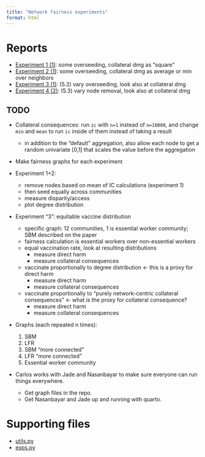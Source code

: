 ```yaml
---
title: "Network fairness experiments"
format: html
---
```


# Reports

* [Experiment 1 (1)](exp1.qmd): some overseeding, collateral dmg as "square"
* [Experiment 2 (1)](exp2.qmd): some overseeding, collateral dmg as average or min over neighbors
* [Experiment 3 (1)](exp3.qmd): (5.2) vary overseeding, look also at collateral dmg
* [Experiment 4 (2)](exp4.qmd): (5.3) vary node removal, look also at collateral dmg

## TODO

* Collateral consequences: run `ic` with `n=1` instead of `n=10000`,
  and change `min` and `mean` to run `ic` inside of them instead of
  taking a result
  
  * in addition to the "default" aggregation, also allow each node to
    get a random univariate [0,1] that scales the value before the
    aggregation
  
* Make fairness graphs for each experiment

* Experiment 1+2: 
  * remove nodes based on mean of IC calculations (experiment 1)
  * then seed equally across communities
  * measure disparity/access
  * plot degree distribution

* Experiment "3": equitable vaccine distribution
  * specific graph: 12 communities, 1 is essential worker community; SBM described on the paper
  * fairness calculation is essential workers over non-essential workers
  * equal vaccination rate, look at resulting distributions
    * measure direct harm
    * measure collateral consequences
  * vaccinate proportionally to degree distribution <- this is a proxy for direct harm
    * measure direct harm
    * measure collateral consequences
  * vaccinate proportionally to "purely network-centric collateral consequences" <- what is the proxy for collateral consequence?
    * measure direct harm
    * measure collateral consequences

* Graphs (each repeated n times):

  1. SBM
  2. LFR
  3. SBM "more connected"
  4. LFR "more connected"
  5. Essential worker community
  
* Carlos works with Jade and Nasanbayar to make sure everyone can run things everywhere.
  * Get graph files in the repo.
  * Get Nasanbayar and Jade up and running with quarto.
  

# Supporting files

* [utils.py](utils.py)
* [exps.py](exps.py)
